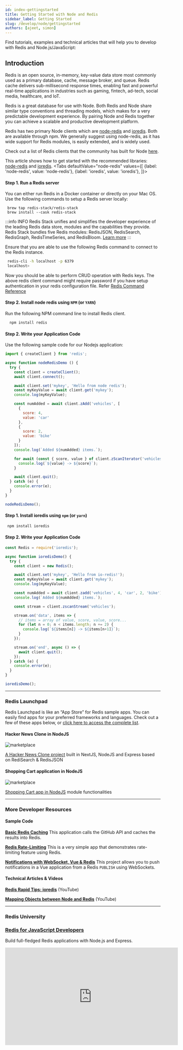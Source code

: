 ```yaml
---
id: index-gettingstarted
title: Getting Started with Node and Redis
sidebar_label: Getting Started  
slug: /develop/node/gettingstarted
authors: [ajeet, simon]
---
```



Find tutorials, examples and technical articles that will help you to develop with Redis and Node.js/JavaScript:

## Introduction

Redis is an open source, in-memory, key-value data store most commonly used as a primary database, cache, message broker, and queue. Redis cache delivers sub-millisecond response times, enabling fast and powerful real-time applications in industries such as gaming, fintech, ad-tech, social media, healthcare, and IoT.

Redis is a great database for use with Node. Both Redis and Node share similar type conventions and threading models, which makes for a very predictable development experience. By pairing Node and Redis together you can achieve a scalable and productive development platform.

Redis has two primary Node clients which are [node-redis](https://github.com/redis/node-redis) and [ioredis](https://github.com/luin/ioredis). Both are available through npm. We generally suggest using node-redis, as it has wide support for Redis modules, is easily extended, and is widely used. 

Check out a list of Redis clients that the community has built for Node [here](https://redis.io/clients#nodejs). 

This article shows how to get started with the recommended libraries: [node-redis](https://github.com/redis/node-redis) and [ioredis](https://github.com/luin/ioredis).
<Tabs
  defaultValue="node-redis"
  values={[
    {label: 'node-redis', value: 'node-redis'},
    {label: 'ioredis', value: 'ioredis'},
  ]}>
  <TabItem value="node-redis">



#### Step 1. Run a Redis server

You can either run Redis in a Docker container or directly on your Mac OS.
Use the following commands to setup a Redis server locally:


```
 brew tap redis-stack/redis-stack
 brew install --cask redis-stack
```

:::info INFO
Redis Stack unifies and simplifies the developer experience of the leading Redis data store, modules and the capabilities they provide. Redis Stack bundles five Redis modules: RedisJSON, RedisSearch, RedisGraph, RedisTimeSeries, and RedisBloom.
[Learn more](/create/redis-stack)
:::


Ensure that you are able to use the following Redis command to connect to the Redis instance.

```bash
 redis-cli -h localhost -p 6379
 localhost>
```
Now you should be able to perform CRUD operation with Redis keys. 
The above redis client command might require password if you have setup authentication in your redis configuration file. Refer [Redis Command Reference](https://redis.io/commands/)
#### Step 2. Install node redis using `NPM` (or `YARN`)

Run the following NPM command line to install Redis client.

  ```bash
    npm install redis
  ```


#### Step 2. Write your Application Code

Use the following sample code for our Nodejs application:

```javascript
import { createClient } from 'redis';

async function nodeRedisDemo () {
  try {
    const client = createClient();
    await client.connect();

    await client.set('mykey', 'Hello from node redis');
    const myKeyValue = await client.get('mykey');
    console.log(myKeyValue);

    const numAdded = await client.zAdd('vehicles', [
      {
        score: 4,
        value: 'car'
      },
      {
        score: 2,
        value: 'bike'
      }
    ]);
    console.log(`Added ${numAdded} items.`);

    for await (const { score, value } of client.zScanIterator('vehicles')) {
      console.log(`${value} -> ${score}`);
    }

    await client.quit();
  } catch (e) {
    console.error(e);
  }
}

nodeRedisDemo();
```

  </TabItem>
    <TabItem value="ioredis"> 


#### Step 1. Install ioredis using `npm` (or `yarn`)

  ```bash
   npm install ioredis
  ```


#### Step 2. Write your Application Code

```javascript
const Redis = require('ioredis');

async function ioredisDemo() {
  try {
    const client = new Redis();

    await client.set('mykey', 'Hello from io-redis!');
    const myKeyValue = await client.get('mykey');
    console.log(myKeyValue);

    const numAdded = await client.zadd('vehicles', 4, 'car', 2, 'bike');
    console.log(`Added ${numAdded} items.`);

    const stream = client.zscanStream('vehicles');

    stream.on('data', items => {
      // items = array of value, score, value, score...
      for (let n = 0; n < items.length; n += 2) {
        console.log(`${items[n]} -> ${items[n+1]}`);
      }
    });

    stream.on('end', async () => {
      await client.quit();
    });
  } catch (e) {
    console.error(e);
  }
}

ioredisDemo();
```

  </TabItem>
</Tabs>

---

###  Redis Launchpad

Redis Launchpad is like an “App Store” for Redis sample apps. You can easily find apps for your preferred frameworks and languages.
Check out a few of these apps below, or [click here to access the complete list](https://launchpad.redis.com).

<div class="row text--center">

<div class="col ">
<div className="ri-container">

#### Hacker News Clone in NodeJS

![marketplace](images/hackernews.png)

[A Hacker News Clone project](https://launchpad.redis.com/?id=project%3Aredis-hacker-news-demo) built in NextJS, NodeJS and Express based on RediSearch & RedisJSON
</div>
</div>

<div class="col">
<div className="ri-container">

#### Shopping Cart application in NodeJS

![marketplace](images/shoppingcartnodejs.png)

[Shopping Cart app in NodeJS](https://launchpad.redis.com/?id=project%3Abasic-redis-shopping-chart-nodejs) module functionalities
</div>
</div>
</div>

---




### More Developer Resources

<div class="row">

<div class="col">

#### Sample Code

**[Basic Redis Caching](https://developer.redis.com/howtos/caching/)**
This application calls the GitHub API and caches the results into Redis.

**[Redis Rate-Limiting](https://developer.redis.com/howtos/ratelimiting/)**
This is a very simple app that demonstrates rate-limiting feature using Redis.

**[Notifications with WebSocket, Vue & Redis](https://github.com/redis-developer/redis-websockets-vue-notifications)**
This project allows you to push notifications in a Vue application from a Redis `PUBLISH` using WebSockets.



</div>

<div class="col">

#### Technical Articles & Videos

**[Redis Rapid Tips: ioredis](https://www.youtube.com/watch?v=H6rikGCYPUk)** (YouTube)

**[Mapping Objects between Node and Redis](https://www.youtube.com/watch?v=dukkMLbzPfA)** (YouTube)

</div>
</div>

---

### Redis University

### [Redis for JavaScript Developers](https://university.redis.com/courses/ru102js/)

Build full-fledged Redis applications with Node.js and Express.

<div class="text--center">
<iframe width="560" height="315" src="https://www.youtube.com/embed/Ik1WXPX3WNU" frameborder="0" allow="accelerometer; autoplay; clipboard-write; encrypted-media; gyroscope; picture-in-picture" allowfullscreen></iframe>
</div>
